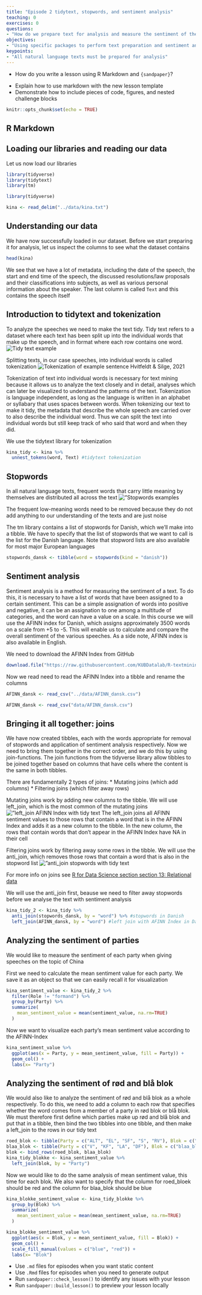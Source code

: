 ```yaml
---
title: "Episode 2 tidytext, stopwords, and sentiment analysis"
teaching: 0
exercises: 0
questions:
- "How do we prepare text for analysis and measure the sentiment of the text?"
objectives:
- "Using specific packages to perform text preparation and sentiment analysis"
keypoints:
- "All natural language texts must be prepared for analysis"
---
```



:::::::::::::::::::::::::::::::::::::: questions 

- How do you write a lesson using R Markdown and `{sandpaper}`?

::::::::::::::::::::::::::::::::::::::::::::::::

::::::::::::::::::::::::::::::::::::: objectives

- Explain how to use markdown with the new lesson template
- Demonstrate how to include pieces of code, figures, and nested challenge blocks

::::::::::::::::::::::::::::::::::::::::::::::::


```r
knitr::opts_chunk$set(echo = TRUE)
```

## R Markdown
## Loading our libraries and reading our data
Let us now load our libraries
```r
library(tidyverse)
library(tidytext)
library(tm)
```


```r
library(tidyverse)

kina <- read_delim("../data/kina.txt")
```

## Understanding our data

We have now successfully loaded in our dataset. Before we start preparing it for analysis, let us inspect the columns to see what the dataset contains
```r
head(kina)
```

We see that we have a lot of metadata, including the date of the speech, the start and end time of the speech, the discussed resolutions/law proposals and their classifications into subjects, as well as various personal information about the speaker. The last column is called `Text` and this contains the speech itself

## Introduction to tidytext and tokenization

To analyze the speeches we need to make the text tidy. Tidy text refers to a dataset where each text has been split up into the individual words that make up the speech, and in format where each row contains one word. ![Tidy text example](../fig/Tidy_text.png)

Splitting texts, in our case speeches, into individual words is called tokenization ![Tokenization of example sentence](../fig/Tokenization.png)
Hvitfeldt & Silge, 2021

Tokenization of text into individual words is necessary for text mining because it allows us to analyze the text closely and in detail, analyses which can later be visualized to understand the patterns of the text. Tokenization is language independent, as long as the language is written in an alphabet or syllabary that uses spaces between words. When tokenizing our text to make it tidy, the metadata that describe the whole speech are carried over to also describe the individual word. Thus we can split the text into individual words but still keep track of who said that word and when they did.

We use the tidytext library for tokenization


```r
kina_tidy <- kina %>% 
  unnest_tokens(word, Text) #tidytext tokenization
```


## Stopwords
In all natural language texts, frequent words that carry little meaning by themselves are distributed all across the text ![”Stopwords examples](../fig/Stopwords.png)

The frequent low-meaning words need to be removed because they do not add anything to our understanding of the texts and are just noise

The tm library contains a list of stopwords for Danish, which we'll make into a tibble. We have to specify that the list of stopwords that we want to call is the list for the Danish language. Note that stopword lists are also available for most major European languages

```r
stopwords_dansk <- tibble(word = stopwords(kind = "danish"))
```


## Sentiment analysis
Sentiment analysis is a method for measuring the sentiment of a text. To do this, it is necessary to have a list of words that have been assigned to a certain sentiment. This can be a simple assignation of words into positive and negative, it can be an assignation to one among a multitude of categories, and the word can have a value on a scale. In this course we will use the AFINN index for Danish, which assigns approximately 3500 words on a scale from +5 to -5. This will enable us to calculate and compare the overall sentiment of the various speeches. As a side note, AFINN index is also available in English. 

We need to download the AFINN Index from GitHub

```r
download.file("https://raw.githubusercontent.com/KUBDatalab/R-textmining/main/data/AFINN_dansk.csv", "data/AFINN_dansk.csv", mode = "wb")
```

Now we read need to read the AFINN Index into a tibble and rename the columns

```r
AFINN_dansk <- read_csv("../data/AFINN_dansk.csv")
```


```r
AFINN_dansk <- read_csv("data/AFINN_dansk.csv")
```

## Bringing it all together: joins
We have now created tibbles, each with the words appropriate for removal of stopwords and application of sentiment analysis respectively. Now we need to bring them together in the correct order, and we do this by using join-functions. The join functions from the tidyverse library allow tibbles to be joined together based on columns that have cells where the content is the same in both tibbles.

There are fundamentally 2 types of joins:
* Mutating joins (which add columns)
* Filtering joins (which filter away rows)

Mutating joins work by adding new columns to the tibble. We will use left_join, which is the most common of the mutating joins
![”left_join AFINN Index with tidy text](../fig/Venn_left_join.jpg)
The left_join joins all AFINN sentiment values to those rows that contain a word that is in the AFINN Index and adds it as a new column to the tibble. In the new column, the rows that contain words that don't appear in the AFINN Index have NA in their cell

Filtering joins work by filtering away some rows in the tibble. We will use the anti_join, which removes those rows that contain a word that is also in the stopword list
![”anti_join stopwords with tidy text](../fig/Venn_anti_join.jpg)

For more info on joins see [R for Data Science section section 13: Relational data](https://r4ds.had.co.nz/relational-data.html)

We will use the anti_join first, beause we need to filter away stopwords before we analyse the text with sentiment analysis

```r
kina_tidy_2 <- kina_tidy %>% 
  anti_join(stopwords_dansk, by = "word") %>% #stopwords in Danish
  left_join(AFINN_dansk, by = "word") #left join with AFINN Index in Danish
```

## Analyzing the sentiment of parties
We would like to measure the sentiment of each party when giving speeches on the topic of China

First we need to calculate the mean sentiment value for each party. We save it as an object so that we can easily recall it for visualization

```r
kina_sentiment_value <- kina_tidy_2 %>% 
  filter(Role != "formand") %>% 
  group_by(Party) %>% 
  summarize(
    mean_sentiment_value = mean(sentiment_value, na.rm=TRUE)
  )
```

Now we want to visualize each party's mean sentiment value according to the AFINN-Index

```r
kina_sentiment_value %>% 
  ggplot(aes(x = Party, y = mean_sentiment_value, fill = Party)) + 
  geom_col() +
  labs(x= "Party")
```

## Analyzing the sentiment of rød and blå blok
We would also like to analyze the sentiment of rød and blå blok as a whole respectively. To do this, we need to add a column to each row that specifies whether the word comes from a member of a party in rød blok or blå blok. We must therefore first define which parties make up rød and blå blok and put that in a tibble, then bind the two tibbles into one tibble, and then make a left_join to the rows in our tidy text

```r
roed_blok <- tibble(Party = c("ALT", "EL", "SF", "S", "RV"), Blok = c("roed_blok"))
blaa_blok <- tibble(Party = c("V", "KF", "LA", "DF"), Blok = c("blaa_blok"))
blok <- bind_rows(roed_blok, blaa_blok)
kina_tidy_blokke <- kina_sentiment_value %>% 
  left_join(blok, by = "Party")
```

Now we would like to do the same analysis of mean sentiment value, this time for each blok. We also want to specify that the column for roed_bloek should be red and the column for blaa_blok should be blue

```r
kina_blokke_sentiment_value <- kina_tidy_blokke %>% 
  group_by(Blok) %>% 
  summarize(
    mean_sentiment_value = mean(mean_sentiment_value, na.rm=TRUE)
  )
```


```r
kina_blokke_sentiment_value %>% 
  ggplot(aes(x = Blok, y = mean_sentiment_value, fill = Blok)) + 
  geom_col() +
  scale_fill_manual(values = c("blue", "red")) +
  labs(x= "Blok")
```

::::::::::::::::::::::::::::::::::::: keypoints 

- Use `.md` files for episodes when you want static content
- Use `.Rmd` files for episodes when you need to generate output
- Run `sandpaper::check_lesson()` to identify any issues with your lesson
- Run `sandpaper::build_lesson()` to preview your lesson locally

::::::::::::::::::::::::::::::::::::::::::::::::
